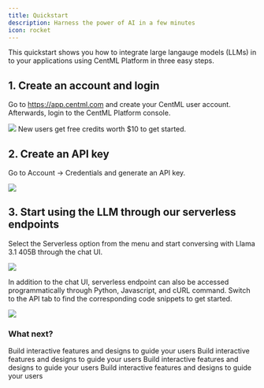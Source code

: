 ```yaml
---
title: Quickstart
description: Harness the power of AI in a few minutes
icon: rocket
---
```


This quickstart shows you how to integrate large langauge models (LLMs) in to your applications using CentML Platform in three easy steps.

## 1. Create an account and login
Go to https://app.centml.com and create your CentML user account. Afterwards, login to the CentML Platform console.

<Frame>
    <img src="/images/homepage.png" style={{ borderRadius: '0.5rem' }} />
</Frame>

<Tip>
New users get free credits worth $10 to get started.
</Tip>

## 2. Create an API key
Go to Account -> Credentials and generate an API key.

<Frame>
    <img src="/images/api_token.png" style={{ borderRadius: '0.5rem' }} />
</Frame>

## 3. Start using the LLM through our serverless endpoints

Select the Serverless option from the menu and start conversing with Llama 3.1 405B through the chat UI.

<Frame>
    <img src="/images/chat.png" style={{ borderRadius: '0.5rem' }} />
</Frame>

In addition to the chat UI, serverless endpoint can also be accessed programmatically through Python, Javascript, and cURL command. Switch to the API tab to find the corresponding code snippets to get started.

<Frame>
    <img src="/images/api.png" style={{ borderRadius: '0.5rem' }} />
</Frame>

### What next?

<CardGroup cols={2}>
  <Card
    title="Our Services"
    icon="box-open-full"
    href="/apps/llm"
  >
    Build interactive features and designs to guide your users
  </Card>
  <Card
    title="Examples"
    icon="screwdriver-wrench"
    href="https://mintlify.com/docs/components/accordion"
  >
    Build interactive features and designs to guide your users
  </Card>
  <Card
    title="Clients"
    icon="terminal"
    href="https://mintlify.com/docs/components/accordion"
  >
    Build interactive features and designs to guide your users
  </Card>
  <Card
    title="Resouces and Pricing"
    icon="coins"
    href="https://mintlify.com/docs/components/accordion"
  >
    Build interactive features and designs to guide your users
  </Card>
</CardGroup>
